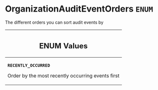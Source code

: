 <!--
  _____   ____    _   _  ____ _______   ______ _____ _____ _______
  |  __  / __   |  | |/ __ __   __| |  ____|  __ _   _|__   __|
  | |  | | |  | | |  | | |  | | | |    | |__  | |  | || |    | |
  | |  | | |  | | | . ` | |  | | | |    |  __| | |  | || |    | |
  | |__| | |__| | | |  | |__| | | |    | |____| |__| || |_   | |
  |_____/ ____/  |_| _|____/  |_|    |______|_____/_____|  |_|
  This file is auto-generated by script/generate_graphql_api_content.sh,
  please build the schema.json by running `rails api:graph:export`
  with https://github.com/buildkite/buildkite/,
  replace the content in data/graphql_data_schema.json
  and run the generation script `./scripts/generate-graphql-api-content.sh`.
-->
<!-- vale off -->
<h1 class="has-pills" data-algolia-exclude>
  OrganizationAuditEventOrders
  <span class="pill pill--enum pill--normal-case pill--large"><code>ENUM</code></span>
</h1>
<!-- vale on -->

<p>The different orders you can sort audit events by</p>

<table class="responsive-table responsive-table--single-column-rows">
  <thead>
    <th>
      <h2 data-algolia-exclude>ENUM Values</h2>
    </th>
  </thead>
  <tbody>
    <tr>
      <td>
        <p>
          <strong>
            <code>RECENTLY_OCCURRED</code>
          </strong>
        </p>
        <p>Order by the most recently occurring events first</p>
      </td>
    </tr>
  </tbody>
</table>
